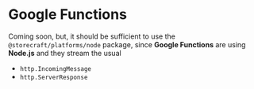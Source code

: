 # Google Functions

Coming soon, but, it should be sufficient to use the `@storecraft/platforms/node`
package, since **Google Functions** are using **Node.js** and they
stream the usual 
- `http.IncomingMessage`
- `http.ServerResponse`